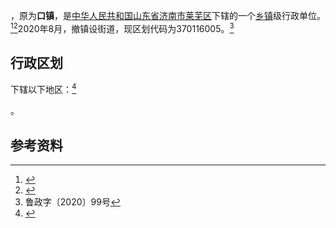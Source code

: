 {{中国乡级行政区|37/01/16/005/000}}

'''{{PAGENAMEBASE}}'''，原为'''口镇'''，是[[中华人民共和国|中华人民共和国]][[山东省|山东省]][[济南市|济南市]][[莱芜区|莱芜区]]下辖的一个[[乡镇|乡镇]]级行政单位。<ref>{{PRC admin/ref sgc|{{PRC admin/parent|37/01/16/005/000}}}}</ref><ref>{{Cite web|title=国务院批复同意山东省调整济南市莱芜市行政区划-新华网|url=http://m.xinhuanet.com/sd/2019-01/09/c_1123971360.htm|work=m.xinhuanet.com|accessdate=2019-03-07|archive-date=2019-03-08|archive-url=https://web.archive.org/web/20190308080758/http://m.xinhuanet.com/sd/2019-01/09/c_1123971360.htm|dead-url=no}}</ref>2020年8月，撤镇设街道，现区划代码为370116005。<ref>鲁政字〔2020〕99号</ref>

== 行政区划 ==

{{PAGENAMEBASE}}下辖以下地区：<ref>{{PRC admin/ref sgc|37/01/16/005/000}}</ref>

{{PRC admin/children|37/01/16/005/000}}。

== 参考资料 ==

{{reflist}}

{{PRC admin/navcat|37/01/16/005/000}}